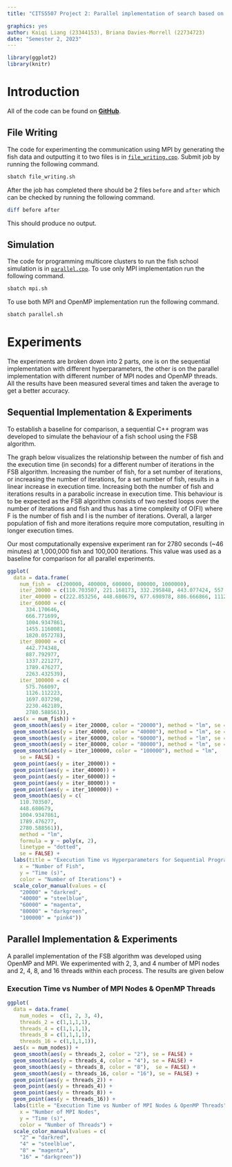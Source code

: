 ```yaml
---
title: "CITS5507 Project 2: Parallel implementation of search based on MPI and OpenMP"

graphics: yes
author: Kaiqi Liang (23344153), Briana Davies-Morrell (22734723)
date: "Semester 2, 2023"
---
```


```r
library(ggplot2)
library(knitr)
```

# Introduction

All of the code can be found on [**GitHub**](https://github.com/Kaiqi-Liang/CITS5507-Project).

## File Writing

The code for experimenting the communication using MPI by generating the fish data and outputting it to two files is in [`file_writing.cpp`](https://github.com/Kaiqi-Liang/CITS5507-Project/blob/main/file_writing.cpp). Submit job by running the following command.

```bash
sbatch file_writing.sh
```

After the job has completed there should be 2 files `before` and `after` which can be checked by running the following command.

```bash
diff before after
```

This should produce no output.

## Simulation

The code for programming multicore clusters to run the fish school simulation is in [`parallel.cpp`](https://github.com/Kaiqi-Liang/CITS5507-Project/blob/main/parallel.cpp). To use only MPI implementation run the following command.

```bash
sbatch mpi.sh
```

To use both MPI and OpenMP implementation run the following command.

```bash
sbatch parallel.sh
```

# Experiments

The experiments are broken down into 2 parts, one is on the sequential implementation with different hyperparameters, the other is on the parallel implementation with different number of MPI nodes and OpenMP threads. All the results have been measured several times and taken the average to get a better accuracy.

## Sequential Implementation & Experiments

To establish a baseline for comparison, a sequential C++ program was developed to simulate the behaviour of a fish school using the FSB algorithm.

The graph below visualizes the relationship between the number of fish and the execution time (in seconds) for a different number of iterations in the FSB algorithm. Increasing the number of fish, for a set number of iterations, or increasing the number of iterations, for a set number of fish, results in a linear increase in execution time. Increasing both the number of fish and iterations results in a parabolic increase in execution time. This behaviour is to be expected as the FSB algorithm consists of two nested loops over the number of iterations and fish and thus has a time complexity of O(FI) where F is the number of fish and I is the number of iterations. Overall, a larger population of fish and more iterations require more computation, resulting in longer execution times.

Our most computationally expensive experiment ran for 2780 seconds (~46 minutes) at 1,000,000 fish and 100,000 iterations. This value was used as a baseline for comparison for all parallel experiments.

```r
ggplot(
  data = data.frame(
    num_fish =  c(200000, 400000, 600000, 800000, 1000000),
    iter_20000 = c(110.703507, 221.168173, 332.295848, 443.077424, 557.648611),
    iter_40000 = c(222.853256, 448.680679, 677.698978, 886.666866, 1112.435153),
    iter_60000 = c(
      334.170646,
      666.771699,
      1004.9347861,
      1455.1160081,
      1820.057278),
    iter_80000 = c(
      442.774348,
      887.792977,
      1337.221277,
      1789.476277,
      2263.432539),
    iter_100000 = c(
      575.766097,
      1126.112223,
      1697.037298,
      2230.462189,
      2780.588561)),
  aes(x = num_fish)) +
  geom_smooth(aes(y = iter_20000, color = "20000"), method = "lm", se = FALSE) +
  geom_smooth(aes(y = iter_40000, color = "40000"), method = "lm", se = FALSE) +
  geom_smooth(aes(y = iter_60000, color = "60000"), method = "lm", se = FALSE) +
  geom_smooth(aes(y = iter_80000, color = "80000"), method = "lm", se = FALSE) +
  geom_smooth(aes(y = iter_100000, color = "100000"), method = "lm",
    se = FALSE) +
  geom_point(aes(y = iter_20000)) +
  geom_point(aes(y = iter_40000)) +
  geom_point(aes(y = iter_60000)) +
  geom_point(aes(y = iter_80000)) +
  geom_point(aes(y = iter_100000)) +
  geom_smooth(aes(y = c(
    110.703507,
    448.680679,
    1004.9347861,
    1789.476277,
    2780.588561)),
    method = "lm",
    formula = y ~ poly(x, 2),
    linetype = "dotted",
    se = FALSE) +
  labs(title = "Execution Time vs Hyperparameters for Sequential Program",
    x = "Number of Fish",
    y = "Time (s)",
    color = "Number of Iterations") +
  scale_color_manual(values = c(
    "20000" = "darkred",
    "40000" = "steelblue",
    "60000" = "magenta",
    "80000" = "darkgreen",
    "100000" = "pink4"))
```

## Parallel Implementation & Experiments

A parallel implementation of the FSB algorithm was developed using OpenMP and MPI. We experimented with 2, 3, and 4 number of MPI nodes and 2, 4, 8, and 16 threads within each process. The results are given below

### Execution Time vs Number of MPI Nodes & OpenMP Threads

```r
ggplot(
  data = data.frame(
    num_nodes =  c(1, 2, 3, 4),
    threads_2 = c(1,1,1,1),
    threads_4 = c(1,1,1,1),
    threads_8 = c(1,1,1,1),
    threads_16 = c(1,1,1,1)),
  aes(x = num_nodes)) +
  geom_smooth(aes(y = threads_2, color = "2"), se = FALSE) +
  geom_smooth(aes(y = threads_4, color = "4"), se = FALSE) +
  geom_smooth(aes(y = threads_8, color = "8"),  se = FALSE) +
  geom_smooth(aes(y = threads_16, color = "16"), se = FALSE) +
  geom_point(aes(y = threads_2)) +
  geom_point(aes(y = threads_4)) +
  geom_point(aes(y = threads_8)) +
  geom_point(aes(y = threads_16)) +
  labs(title = "Execution Time vs Number of MPI Nodes & OpenMP Threads",
    x = "Number of MPI Nodes",
    y = "Time (s)",
    color = "Number of Threads") +
  scale_color_manual(values = c(
    "2" = "darkred",
    "4" = "steelblue",
    "8" = "magenta",
    "16" = "darkgreen"))
```
